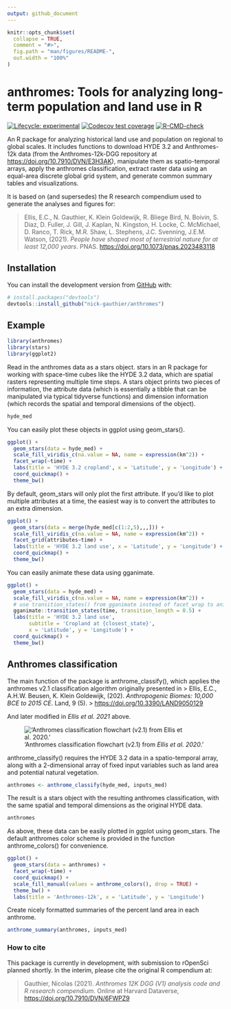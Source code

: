 ```yaml
---
output: github_document
---
```


<!-- README.md is generated from README.Rmd. Please edit that file -->

```r
knitr::opts_chunk$set(
  collapse = TRUE,
  comment = "#>",
  fig.path = "man/figures/README-",
  out.width = "100%"
)
```

# anthromes: Tools for analyzing long-term population and land use in R

<!-- badges: start -->
[![Lifecycle: experimental](https://img.shields.io/badge/lifecycle-experimental-orange.svg)](https://lifecycle.r-lib.org/articles/stages.html#experimental)
[![Codecov test coverage](https://codecov.io/gh/nick-gauthier/anthromes/branch/master/graph/badge.svg)](https://codecov.io/gh/nick-gauthier/anthromes?branch=master)
[![R-CMD-check](https://github.com/nick-gauthier/anthromes/actions/workflows/check-release.yaml/badge.svg)](https://github.com/nick-gauthier/anthromes/actions/workflows/check-release.yaml)
<!-- badges: end -->

An R package for analyzing historical land use and population on regional to global scales. It includes functions to download HYDE 3.2 and Anthromes-12k data (from the Anthromes-12k-DGG repository at <https://doi.org/10.7910/DVN/E3H3AK>), manipulate them as spatio-temporal arrays, apply the anthromes classification, extract raster data using an equal-area discrete global grid system, and generate common summary tables and visualizations. 

It is based on (and supersedes) the R research compendium used to generate the analyses and figures for:

> Ellis, E.C., N. Gauthier, K. Klein Goldewijk, R. Bliege Bird, N. Boivin, S. Diaz, D. Fuller, J. Gill, J. Kaplan, N. Kingston, H. Locke, C. McMichael, D. Ranco, T. Rick, M.R. Shaw, L. Stephens, J.C. Svenning, J.E.M. Watson, (2021). *People have shaped most of terrestrial nature for at least 12,000 years*. PNAS.
> <https://doi.org/10.1073/pnas.2023483118>


## Installation

You can install the development version from [GitHub](https://github.com/) with:

``` r
# install.packages("devtools")
devtools::install_github("nick-gauthier/anthromes")
```
## Example


```r
library(anthromes)
library(stars)
library(ggplot2)
```

Read in the anthromes data as a stars object. stars in an R package for working with space-time cubes like the HYDE 3.2 data, which are spatial rasters representing multiple time steps. A stars object prints two pieces of information, the attribute data (which is essentially a tibble that can be manipulated via typical tidyverse functions) and dimension information (which records the spatial and temporal dimensions of the object).

```r
hyde_med
```

You can easily plot these objects in ggplot using geom_stars().

```r
ggplot() +
  geom_stars(data = hyde_med) +
  scale_fill_viridis_c(na.value = NA, name = expression(km^2)) +
  facet_wrap(~time) +
  labs(title = 'HYDE 3.2 cropland', x = 'Latitude', y = 'Longitude') +
  coord_quickmap() +
  theme_bw()
```
By default, geom_stars will only plot the first attribute. If you'd like to plot multiple attributes at a time, the easiest way is to convert the attributes to an extra dimension.
```r
ggplot() +
  geom_stars(data = merge(hyde_med[c(1:2,5),,,])) +
  scale_fill_viridis_c(na.value = NA, name = expression(km^2)) +
  facet_grid(attributes~time) +
  labs(title = 'HYDE 3.2 land use', x = 'Latitude', y = 'Longitude') +
  coord_quickmap() +
  theme_bw()
```

You can easily animate these data using gganimate. 
```r
ggplot() +
  geom_stars(data = hyde_med) +
  scale_fill_viridis_c(na.value = NA, name = expression(km^2)) +
  # use transition_states() from gganimate instead of facet_wrap to animate
  gganimate::transition_states(time, transition_length = 0.5) +
  labs(title = 'HYDE 3.2 land use', 
       subtitle = 'Cropland at {closest_state}', 
       x = 'Latitude', y = 'Longitude') +
  coord_quickmap() +
  theme_bw()
```


## Anthromes classification

The main function of the package is anthrome_classify(), which applies the anthromes v2.1 classification algorithm originally presented in 
> Ellis, E.C., A.H.W. Beusen, K. Klein Goldewijk, (202). *Anthropogenic Biomes: 10,000 BCE to 2015 CE*. Land, 9 (5).
> <https://doi.org/10.3390/LAND9050129>

And later modified in *Ellis et al. 2021* above.

!['Anthromes classification flowchart (v2.1) from *Ellis et al. 2020*.'](vignettes/anthromes_flowchart.png)

anthrome_classify() requires the HYDE 3.2 data in a spatio-temporal array, along with a 2-dimensional array of fixed input variables such as land area and potential natural vegetation.
```r
anthromes <- anthrome_classify(hyde_med, inputs_med)
```

The result is a stars object with the resulting anthromes classification, with the same spatial and temporal dimensions as the original HYDE data.

```r
anthromes
```
As above, these data can be easily plotted in ggplot using geom_stars. The default anthromes color scheme is provided in the function anthrome_colors() for convenience.

```r
ggplot() +
  geom_stars(data = anthromes) +
  facet_wrap(~time) +
  coord_quickmap() +
  scale_fill_manual(values = anthrome_colors(), drop = TRUE) +
  theme_bw() +
  labs(title = 'Anthromes-12k', x = 'Latitude', y = 'Longitude')
```
Create nicely formatted summaries of the percent land area in each anthrome.
```r
anthrome_summary(anthromes, inputs_med)
```


### How to cite

This package is currently in development, with submission to rOpenSci planned shortly. In the interim, please cite the original R compendium at:

> Gauthier, Nicolas (2021). *Anthromes 12K DGG (V1) analysis code and R research compendium*. Online at Harvard Dataverse, 
> <https://doi.org/10.7910/DVN/6FWPZ9>
